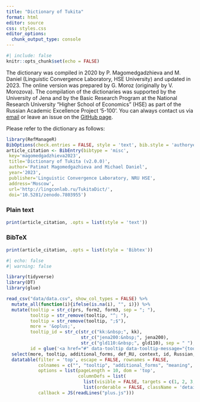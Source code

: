 ```yaml
---
title: "Dictionary of Tukita"
format: html
editor: source
css: styles.css
editor_options: 
  chunk_output_type: console
---
```


```r
#| include: false
knitr::opts_chunk$set(echo = FALSE)
```

The dictionary was compiled in 2020 by P. Magomedgadzhieva and M. Daniel (Linguistic Convergence Laboratory, HSE University) and updated in 2023. The online version was prepared by G. Moroz (originally by V. Morozova). The compilation of the dictionaries was supported by the University of Jena and by the Basic Research Program at the National Research University "Higher School of Economics" (HSE) as part of the Russian Academic Excellence Project '5-100'. You can always contact us via [email](mailto:misha.daniel@gmail.com) or leave an issue on the [GitHub page](https://github.com/LingConLab/TukitaDict/issues/new).

Please refer to the dictionary as follows:

```r
library(RefManageR)
BibOptions(check.entries = FALSE, style = 'text', bib.style = 'authoryear')
article_citation <- BibEntry(bibtype = 'misc', 
 key='magomedgadzhieva2023',
 title='Dictionary of Tukita (v2.0.0)',
 author='Patimat Magomedgazhieva and Michael Daniel',
 year='2023',
 publisher='Linguistic Convergence Laboratory, NRU HSE',
 address='Moscow',
 url='http://lingconlab.ru/TukitaDict/',
 doi='10.5281/zenodo.7803955')
```

::: {.panel-tabset}

### Plain text
```r
print(article_citation, .opts = list(style = 'text'))
```

### BibTeX

```r
print(article_citation, .opts = list(style = 'Bibtex'))
```

:::

```r
#| echo: false
#| warning: false

library(tidyverse)
library(DT)
library(glue)

read_csv("data/data.csv", show_col_types = FALSE) %>%
  mutate_all(function(i){ifelse(is.na(i), "", i)}) %>% 
  mutate(tooltip = str_c(prs, form2, form3, sep = "; "),
         tooltip = str_remove(tooltip, "^; "),
         tooltip = str_remove(tooltip, ";$"),
         more = '&oplus;',
         tooltip_id = str_c(str_c("kk:&nbsp;", kk), 
                            str_c("jena200:&nbsp;", jena200), 
                            str_c("gld110:&nbsp;", gld110), sep = " "),
         id = glue('<a href="#" data-tooltip data-tooltip-message="{tooltip_id}">{id}</a>')) %>% 
  select(more, tooltip, additional_forms, def_RU, context, id, Russian, English, orthography, transcription, pos) %>% 
  datatable(filter = 'top', escape = FALSE, rownames = FALSE,
            colnames = c("", "tooltip", "additional_forms", "meaning", "context", "id", "Russian", "English", "orthography", "transcription", "pos"),
            options = list(pageLength = 10, dom = 'top', 
                           columnDefs = list(
                             list(visible = FALSE, targets = c(1, 2, 3, 4, 5)),
                             list(orderable = FALSE, className = 'details-control', targets = 0))),
            callback = JS(readLines("plus.js")))
```
